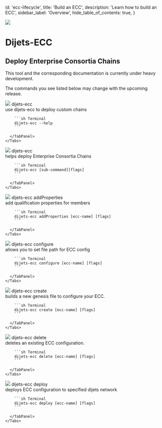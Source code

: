 
  id: 'ecc-lifecycle',
  title: 'Build an ECC',
  description: 'Learn how to build an ECC',
  sidebar_label: 'Overview',
  hide_table_of_contents: true,
}

<div className="flex items-start gap-6 not-prose" id="ecc-lifecycle">
  <img src="/docs/img/icons/menu/dijets-cli-tools.svg" className="w-14 h-14 rounded" />
  <div className="flex flex-col gap-2">
    <h1 className="text-3xl text-scale-1200 m-0">Dijets-ECC</h1>
    <h2 className="text-base font-mont text-scale-1100">Deploy Enterprise Consortia Chains</h2>
  </div>
</div>

<div className="max-w-7xl">

  This tool and the corresponding documentation is currently under heavy development.

  The commands you see listed below may change with the upcoming release.
</div>


<article className="divide-y"></article>
<RefSubLayout.EducationRow>
<div className="w-full py-4 lg:py-8 pt-2 pb-0">
  <div class="block gap-3 items-center text-scale-1200 scroll-mt-24 mt-8 mb-0">
    <div class="flex items-center">
    <span class="relative flex items-center justify-center h-5 w-5">
        <img class="w-5" src="/docs/img/icons/menu/cli-tools.svg"></img>
    </span>
    <span class="max-w-xl ml-3 text-3xl font-medium font-mont">dijets-ecc</span>
  </div>
    <span>
      <div class="text-xs pr-3 pb-2 tracking-wide text-scale-1000">
        use dijets-ecc to deploy custom chains
      </div>
    </span>
  </div>
</div>
  <RefSubLayout.Examples>
<div className="w-full py-4 lg:py-8 pt-2 pb-0">
    <Tabs
      size="small"
      type="underlined"
      defaultActiveId="npm"
    >
      <TabPanel id="npm" label="Basic Usage">

        ```sh Terminal
        dijets-ecc --help
        ```

      </TabPanel>
    </Tabs>
  </div>
  </RefSubLayout.Examples>
</RefSubLayout.EducationRow>
<div className="w-full mb-16">
<CliGlobalFlagsHandler />
</div>
<article className="divide-y"></article>
<RefSubLayout.EducationRow>
<div className="w-full py-4 lg:py-8 pt-2 pb-0">
  <div class="block gap-3 items-center text-scale-1200 scroll-mt-24 mt-8 mb-0">
    <div class="flex items-center">
    <span class="relative flex items-center justify-center h-5 w-5">
        <img class="w-5" src="/docs/img/icons/menu/cli-tools.svg"></img>
    </span>
    <span class="max-w-xl ml-3 text-3xl font-medium font-mont">dijets-ecc</span>
  </div>
    <span>
      <div class="text-xs pr-3 pb-2 tracking-wide text-scale-1000">
        helps deploy Enterprise Consortia Chains
      </div>
    </span>
  </div>
</div>
  <RefSubLayout.Examples>
<div className="w-full py-4 lg:py-8 pt-2 pb-0">
    <Tabs
      size="small"
      type="underlined"
      defaultActiveId="npm"
    >
      <TabPanel id="npm" label="Basic Usage">

        ```sh Terminal
        dijets-ecc [sub-command][flags]
        ```

      </TabPanel>
    </Tabs>
  </div>
  </RefSubLayout.Examples>
</RefSubLayout.EducationRow>
<div className="w-full">
<CliGlobalFlagsHandler2 />
</div>
<article className="divide-y"></article>
<RefSubLayout.EducationRow>
<div className="w-full py-4 lg:py-8 pt-2 pb-0">
  <div class="block gap-3 items-center text-scale-1200 scroll-mt-24 mt-8 mb-0">
    <div class="flex items-center">
    <span class="relative flex items-center justify-center h-5 w-5">
        <img class="w-5" src="/docs/img/icons/menu/cli-tools.svg"></img>
    </span>
    <span class="max-w-xl ml-3 text-3xl font-medium font-mont">dijets-ecc addProperties</span>
  </div>
    <span>
      <div class="text-xs pr-3 pb-2 tracking-wide text-scale-1000">
        add qualification properties for members
      </div>
    </span>
  </div>
</div>
  <RefSubLayout.Examples>
<div className="w-full py-4 lg:py-8 pt-2 pb-0">
    <Tabs
      size="small"
      type="underlined"
      defaultActiveId="npm"
    >
      <TabPanel id="npm" label="Basic Usage">

        ```sh Terminal
        dijets-ecc addProperties [ecc-name] [flags]
        ```

      </TabPanel>
    </Tabs>
  </div>
  </RefSubLayout.Examples>
</RefSubLayout.EducationRow>
<div className="w-full">
<CliGlobalFlagsHandler3 />
</div>
<article className="divide-y"></article>
<RefSubLayout.EducationRow>
<div className="w-full py-4 lg:py-8 pt-2 pb-0">
  <div class="block gap-3 items-center text-scale-1200 scroll-mt-24 mt-8 mb-0">
    <div class="flex items-center">
    <span class="relative flex items-center justify-center h-5 w-5">
        <img class="w-5" src="/docs/img/icons/menu/cli-tools.svg"></img>
    </span>
    <span class="max-w-xl ml-3 text-3xl font-medium font-mont">dijets-ecc configure</span>
  </div>
    <span>
      <div class="text-xs pr-3 pb-2 tracking-wide text-scale-1000">
        allows you to set file path for ECC config
      </div>
    </span>
  </div>
</div>
  <RefSubLayout.Examples>
<div className="w-full py-4 lg:py-8 pt-2 pb-0">
    <Tabs
      size="small"
      type="underlined"
      defaultActiveId="npm"
    >
      <TabPanel id="npm" label="Basic Usage">

        ```sh Terminal
        dijets-ecc configure [ecc-name] [flags]
        ```

      </TabPanel>
    </Tabs>
  </div>
  </RefSubLayout.Examples>
</RefSubLayout.EducationRow>
<div className="w-full">
<CliGlobalFlagsHandler4 />
</div>
<article className="divide-y"></article>
<RefSubLayout.EducationRow>
<div className="w-full py-4 lg:py-8 pt-2 pb-0">
  <div class="block gap-3 items-center text-scale-1200 scroll-mt-24 mt-8 mb-0">
    <div class="flex items-center">
    <span class="relative flex items-center justify-center h-5 w-5">
        <img class="w-5" src="/docs/img/icons/menu/cli-tools.svg"></img>
    </span>
    <span class="max-w-xl ml-3 text-3xl font-medium font-mont">dijets-ecc create</span>
  </div>
    <span>
      <div class="text-xs pr-3 pb-2 tracking-wide text-scale-1000">
        builds a new genesis file to configure your ECC.
      </div>
    </span>
  </div>
</div>
  <RefSubLayout.Examples>
<div className="w-full py-4 lg:py-8 pt-2 pb-0">
    <Tabs
      size="small"
      type="underlined"
      defaultActiveId="npm"
    >
      <TabPanel id="npm" label="Basic Usage">

        ```sh Terminal
        dijets-ecc create [ecc-name] [flags]
        ```

      </TabPanel>
    </Tabs>
  </div>
  </RefSubLayout.Examples>
</RefSubLayout.EducationRow>
<div className="w-full">
<CliGlobalFlagsHandler5 />
</div>
<article className="divide-y"></article>
<RefSubLayout.EducationRow>
<div className="w-full py-4 lg:py-8 pt-2 pb-0">
  <div class="block gap-3 items-center text-scale-1200 scroll-mt-24 mt-8 mb-0">
    <div class="flex items-center">
    <span class="relative flex items-center justify-center h-5 w-5">
        <img class="w-5" src="/docs/img/icons/menu/cli-tools.svg"></img>
    </span>
    <span class="max-w-xl ml-3 text-3xl font-medium font-mont">dijets-ecc delete</span>
  </div>
    <span>
      <div class="text-xs pr-3 pb-2 tracking-wide text-scale-1000">
        deletes an existing ECC configuration.
      </div>
    </span>
  </div>
</div>
  <RefSubLayout.Examples>
<div className="w-full py-4 lg:py-8 pt-2 pb-0">
    <Tabs
      size="small"
      type="underlined"
      defaultActiveId="npm"
    >
      <TabPanel id="npm" label="Basic Usage">

        ```sh Terminal
        dijets-ecc delete [ecc-name] [flags]
        ```

      </TabPanel>
    </Tabs>
  </div>
  </RefSubLayout.Examples>
</RefSubLayout.EducationRow>
<div className="w-full">
<CliGlobalFlagsHandler6 />
</div>
<article className="divide-y"></article>
<RefSubLayout.EducationRow>
<div className="w-full py-4 lg:py-8 pt-2 pb-0">
  <div class="block gap-3 items-center text-scale-1200 scroll-mt-24 mt-8 mb-0">
    <div class="flex items-center">
    <span class="relative flex items-center justify-center h-5 w-5">
        <img class="w-5" src="/docs/img/icons/menu/cli-tools.svg"></img>
    </span>
    <span class="max-w-xl ml-3 text-3xl font-medium font-mont">dijets-ecc deploy</span>
  </div>
    <span>
      <div class="text-xs pr-3 pb-2 tracking-wide text-scale-1000">
        deploys ECC configuration to specified dijets network
      </div>
    </span>
  </div>
</div>
  <RefSubLayout.Examples>
<div className="w-full py-4 lg:py-8 pt-2 pb-0">
    <Tabs
      size="small"
      type="underlined"
      defaultActiveId="npm"
    >
      <TabPanel id="npm" label="Basic Usage">

        ```sh Terminal
        dijets-ecc deploy [ecc-name] [flags]
        ```

      </TabPanel>
    </Tabs>
  </div>
  </RefSubLayout.Examples>
</RefSubLayout.EducationRow>
<div className="w-full">
<CliGlobalFlagsHandler7 />
</div>
<article className="divide-y"></article>


